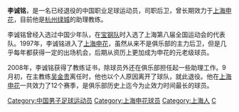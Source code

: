 {{noteta|G1=足球}}{{Football player infobox
| playername =李诚铭
| image = 
| fullname = 李诚铭
| englishfullname = Li Chengming
| nickname =
| dateofbirth = {{birth date and age|1978|4|11}}
| height = {{height|m=1.82}}
| countryofbirth = {{CHN}}
| cityofbirth = [[上海|上海]]
| currentclub = 已退役
| clubnumber =
| position = 后卫
| youthyears = 1993－1996年
| youthclubs = [[上海宝钢足球俱乐部|上海宝钢]]
| years = 1997－2008年
| clubs = [[上海申花|上海申花]]
| caps(goals)= 84{{0}}(0)
| manageryears1 =2009
| managerclubs1 =[[杭州绿城|杭州绿城]]（梯队教练）
| manageryears2 =2009-2011
| managerclubs2 =[[杭州绿城|杭州绿城]]（助理教练）
| manageryears3 =2012－2013
| managerclubs3 =[[山东鲁能泰山|山东鲁能泰山]]（队务）
| manageryears4 =2016－
| managerclubs4 =[[上海绿地申花|上海绿地申花]]（技术分析师）
| pcupdate = 2009年1月1日
|}}
'''李诚铭'''{{BD|1978年|4月11日|||L}}，是一名已经退役的中国职业足球运动员，司职后卫，曾长期效力于[[上海申花|上海申花]]，目前他是[[杭州绿城|杭州绿城]]的助理教练。

李诚铭曾经入选过中国少年队，在[[上海宝钢足球俱乐部|宝钢队]]时入选了上海第八届全国运动会的代表队。1997年，李诚铭进入了[[上海申花|上海申花]]，虽然从来不是俱乐部的主力后卫，但是几乎每年都获得一定的出场机会，后期从资历上更加成为申花的元老级球员。

2008年，李诚铭获得了教练证书，除球员外还在俱乐部担任起一些助理工作。9月初，在主教练[[吴金贵|吴金贵]]离任时，他也以个人原因离开了球队，就此退役。他在[[上海申花|上海申花]]一共效力了12个赛季，是俱乐部历史上迄今为止效力时间最长的球员。

{{DEFAULTSORT:LI Chengming}}
[[Category:中国男子足球运动员|Category:中国男子足球运动员]]
[[Category:上海申花球员|Category:上海申花球员]]
[[Category:上海人|Category:上海人]]
[[Category:李姓|C]]